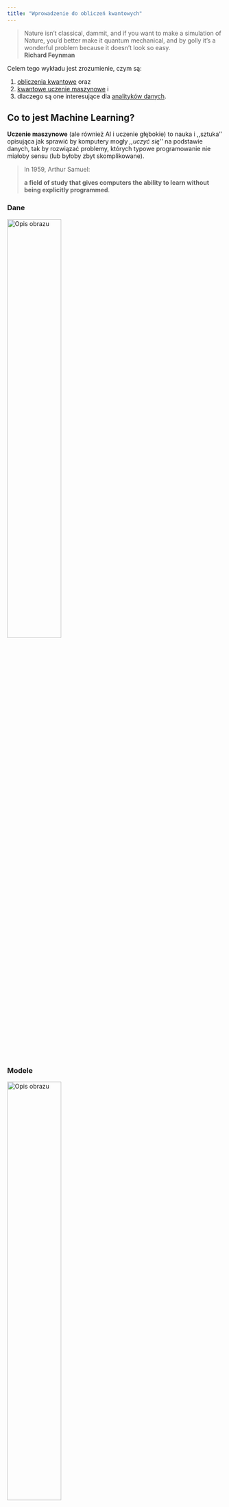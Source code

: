 ```yaml
---
title: "Wprowadzenie do obliczeń kwantowych"
---
```


> Nature isn’t classical, dammit, and if you want to make a simulation of Nature, you’d better make it quantum mechanical, and by golly it’s a wonderful problem because it doesn’t look so easy.  
> **Richard Feynman**


Celem tego wykładu jest zrozumienie, czym są:

1. [obliczenia kwantowe](https://pennylane.ai/qml/what-is-quantum-computing) oraz 
2. [kwantowe uczenie maszynowe](https://pennylane.ai/qml/whatisqml) i 
3. dlaczego są one interesujące dla [analityków danych](https://pennylane.ai/blog/2022/03/why-measuring-performance-is-our-biggest-blind-spot-in-quantum-machine-learning/).


## Co to jest Machine Learning?

**Uczenie maszynowe** (ale również AI i uczenie głębokie) to nauka i ,,sztuka'' opisująca jak sprawić by komputery mogły _,,uczyć się''_ na podstawie danych,
tak by rozwiązać problemy, których typowe programowanie nie miałoby sensu (lub byłoby zbyt skomplikowane).

> In 1959, Arthur Samuel:
> 
> **a field of study that gives computers the ability to learn without being explicitly programmed**. 


### Dane

<img src="../img/dataml.jpg" width="50%" alt="Opis obrazu">


### Modele 

<img src="../img/mlmodels.jpg" width="50%" alt="Opis obrazu">

1. **Uczenie nadzorowane** (ang. _supervised learning_) - posiadając oznaczone dane $(x_i, y_i)$
szukamy funkcji $f(x_i) = y_i$ tak by uogólnić ją na nowe dane. Np. dać kredyt, czy na obrazie jest kot albo pies itp. 

2. **Uczenie nienadzorowane** (ang. _unsupervised learning_) - posiadając dane $(x_i)$ szukamy ukrytych struktur w danych.

3. **Uczenie przez wzmacnianie** (ang. _reinforcement learning_) - agent uczy się realizować zadania w środowisku na podstawie nagród i kar.

Jednym z podstawowych celów uczenia maszynowego (a takze i głębokiego), jest przypisanie klasy (target, labels) dla nowych, nieoznakowanych danych.

Istnieją dwa główne typy dla tego zadania:

- Regresja  – przewidywanie wartości ciągłej,
- klasyfikacja - przewidywanie wartości dyskretnej.

### Funkcja straty 

Funkcja straty mierzy jak przewidywania modelu są oddalone od rzeczywistych wartości. 

1. Pomaga optymalizować parametry modelu przez mechanizm propagacji wstecz 
2. Pozwala na dopasowanie modelu do danych
3. Mniejsza wartość funkcji straty = lepsza jakość modelu. 



<img src="../img/lossfunction.jpg" width="50%" alt="Opis obrazu">


<img src="../img/loss2.jpg" width="50%" alt="Opis obrazu">

### Sieci neuronowe


1. Model z parametrami do trenowania $f(x;\theta)= \sigma(Wx+b)$ gdzie $\theta= \{W, b\}$
2. Funkcja kosztu $C = \sum_{i} ( f(x_i, \theta)-y_i )^2$
3. Spadek po gradiencie
   - oblicz gradient funkcji kosztu 
   - zaktualizuj parametry $\theta^{t+1} = \theta^{t} - \eta \nabla C$


```python
import torch
from torch.autograd import Variable

data = torch.tensor([(0. , 1.), (0.1 , 1.1), (0.2 , 1.2)])

def model(phi, x=None):
    return x*phi

def loss(a, b):
    return torch.abs(a-b) ** 2

def avg_loss(phi):
    c = 0 
    for x, y in data:
        c += loss(model(phi, x=x), y)
    return c

phi_ = Variable(torch.tensor(0.1), requires_grad=True)
opt = torch.optim.Adam([phi_],lr=0.2)

for i in range(5):
    l = avg_loss(phi_)
    print(f"cost: {l}, for phi: {phi_}")
    l.backward()
    opt.step()

```
<img src="../img/ML.png" width="50%" alt="Opis obrazu">

<img src="../img/nn.png" width="50%" alt="Opis obrazu">

<img src="../img/computers.jpg" width="50%" alt="Opis obrazu">

